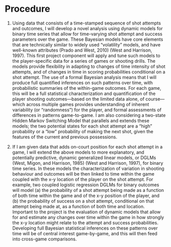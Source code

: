 # Procedure {#proc}

1. Using data that consists of a time-stamped sequence of shot attempts and outcomes, I will develop a novel analysis using dynamic models for binary time series that allow for time-varying shot attempt and success parameters over the game.  These Bayesian models have core elements that are technically similar to widely used "volatility" models, and have well-known attributes (Prado and West, 2010) (West and Harrison, 1997). This first project component will apply and tune such models to the player-specific data for a series of games or shooting drills. The models provide flexibility in adapting to changes of time intensity of shot attempts, and of changes in time in scoring probabilities conditional on a shot attempt. The use of a formal Bayesian analysis means that I will produce full quantified inferences on such patterns over time, with probabilistic summaries of the within-game outcomes. For each game, this will be a full statistical characterization and quantification of the player shooting outcomes---based on the limited data alone, of course---which across multiple games provides understanding of inherent variability (or "randomness") for the player, and formal assessments of differences in patterns game-to-game. I am also considering a two-state Hidden Markov Switching Model that parallels and extends these models; the two potential states for each shot attempt are a "high" probability or a "low" probability of making the next shot, given the features of the current and previous possessions.

2. If I am given data that adds on-court position for each shot attempt in a game, I will extend the above models to more explanatory, and potentially predictive, dynamic generalized linear models, or DGLMs (West, Migon, and Harrison, 1985) (West and Harrison, 1997), for binary time series. In these models the characterization of variation in shooting behaviour and outcomes will be then linked to time within the game coupled with the x-y location of the player on the shot attempt. For example, two coupled logistic regression DGLMs for binary outcomes will model (a) the probability of a shot attempt being made as a function of both time within the game and of the x-y position of the player, and (b) the probability of success on a shot attempt, conditional on that attempt being made at, as a function of both time and location. Important to the project is the evaluation of dynamic models that allow for and estimate any changes over time within the game in how strongly the x-y location might relate to the attempt and success probabilities. Developing full Bayesian statistical inferences on these patterns over time will be of central interest game-by-game, and this will then feed into cross-game comparisons.